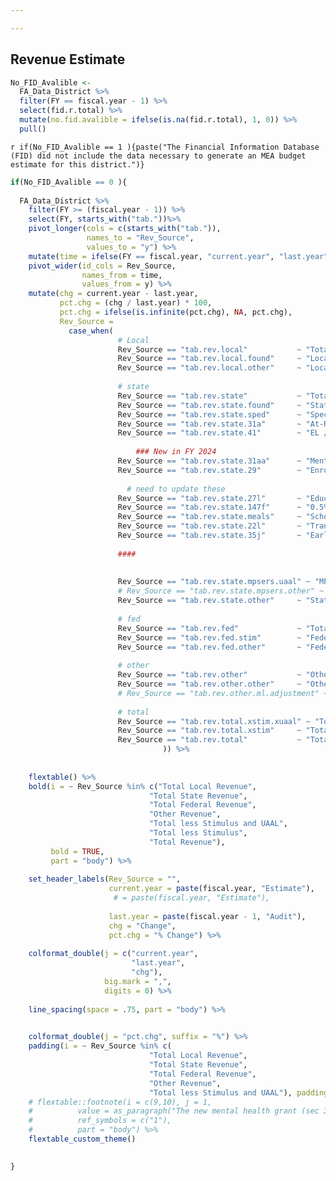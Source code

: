 ```yaml
---

---
```



## Revenue Estimate


```r

No_FID_Avalible <- 
  FA_Data_District %>% 
  filter(FY == fiscal.year - 1) %>% 
  select(fid.r.total) %>% 
  mutate(no.fid.avalible = ifelse(is.na(fid.r.total), 1, 0)) %>% 
  pull()


```




`r if(No_FID_Avalible == 1 ){paste("The Financial Information Database (FID) did not include the data necessary to generate an MEA budget estimate for this district.")}`


```r
if(No_FID_Avalible == 0 ){
  
  FA_Data_District %>%
    filter(FY >= (fiscal.year - 1)) %>%
    select(FY, starts_with("tab."))%>%
    pivot_longer(cols = c(starts_with("tab.")), 
                 names_to = "Rev_Source", 
                 values_to = "y") %>% 
    mutate(time = ifelse(FY == fiscal.year, "current.year", "last.year" )) %>% 
    pivot_wider(id_cols = Rev_Source, 
                names_from = time, 
                values_from = y) %>% 
    mutate(chg = current.year - last.year,
           pct.chg = (chg / last.year) * 100,
           pct.chg = ifelse(is.infinite(pct.chg), NA, pct.chg),
           Rev_Source = 
             case_when(
                        # Local
                        Rev_Source == "tab.rev.local"           ~ "Total Local Revenue",
                        Rev_Source == "tab.rev.local.found"     ~ "Local Foundation Share",
                        Rev_Source == "tab.rev.local.other"     ~ "Local Other",
                        
                        # state
                        Rev_Source == "tab.rev.state"           ~ "Total State Revenue",
                        Rev_Source == "tab.rev.state.found"     ~ "State Foundation Share",
                        Rev_Source == "tab.rev.state.sped"      ~ "Special Education",
                        Rev_Source == "tab.rev.state.31a"       ~ "At-Risk",
                        Rev_Source == "tab.rev.state.41"        ~ "EL / Bilingual",
                        
                            ### New in FY 2024
                        Rev_Source == "tab.rev.state.31aa"      ~ "Mental Health and Safety",
                        Rev_Source == "tab.rev.state.29"        ~ "Enrollment Stabilization", 
                        
                          # need to update these 
                        Rev_Source == "tab.rev.state.27l"       ~ "Educator Compensation", 
                        Rev_Source == "tab.rev.state.147f"      ~ "0.5% Payroll Reimbursement", 
                        Rev_Source == "tab.rev.state.meals"     ~ "School Meals",
                        Rev_Source == "tab.rev.state.22l"       ~ "Transportation",
                        Rev_Source == "tab.rev.state.35j"       ~ "Early Literacy",
  
                        ####
                        
                        
                        Rev_Source == "tab.rev.state.mpsers.uaal" ~ "MPSERS UAAL",
                        # Rev_Source == "tab.rev.state.mpsers.other" ~ "MPSERS Other",
                        Rev_Source == "tab.rev.state.other"     ~ "State Other",
                        
                        # fed 
                        Rev_Source == "tab.rev.fed"             ~ "Total Federal Revenue",
                        Rev_Source == "tab.rev.fed.stim"        ~ "Federal Stimulus",
                        Rev_Source == "tab.rev.fed.other"       ~ "Federal Recurring",
                        
                        # other
                        Rev_Source == "tab.rev.other"           ~ "Other Revenue",
                        Rev_Source == "tab.rev.other.other"     ~ "Other",
                        # Rev_Source == "tab.rev.other.ml.adjustment" ~ "ML Adjustment",
                        
                        # total
                        Rev_Source == "tab.rev.total.xstim.xuaal" ~ "Total less Stimulus and UAAL",
                        Rev_Source == "tab.rev.total.xstim"     ~ "Total less Stimulus",
                        Rev_Source == "tab.rev.total"           ~ "Total Revenue"
                                  )) %>% 
    
  
    flextable() %>% 
    bold(i = ~ Rev_Source %in% c("Total Local Revenue", 
                               "Total State Revenue",
                               "Total Federal Revenue",
                               "Other Revenue",
                               "Total less Stimulus and UAAL",
                               "Total less Stimulus",
                               "Total Revenue"), 
         bold = TRUE, 
         part = "body") %>% 
    
    set_header_labels(Rev_Source = "",
                      current.year = paste(fiscal.year, "Estimate"),
                       # = paste(fiscal.year, "Estimate"),
  
                      last.year = paste(fiscal.year - 1, "Audit"),
                      chg = "Change",
                      pct.chg = "% Change") %>% 
    
    colformat_double(j = c("current.year", 
                           "last.year", 
                           "chg"), 
                     big.mark = ",",
                     digits = 0) %>%
    
    line_spacing(space = .75, part = "body") %>%

    
    colformat_double(j = "pct.chg", suffix = "%") %>% 
    padding(i = ~ Rev_Source %in% c(
                               "Total Local Revenue", 
                               "Total State Revenue",
                               "Total Federal Revenue", 
                               "Other Revenue",
                               "Total less Stimulus and UAAL"), padding.top =  20) %>% 
    # flextable::footnote(i = c(9,10), j = 1, 
    #          value = as_paragraph("The new mental health grant (sec 31aa) and safety grant (sec 97) were not included in the January State Aid Financial Status Report. These values are estimated based on the State's budget."),
    #          ref_symbols = c("1"), 
    #          part = "body") %>% 
    flextable_custom_theme()
    

}

```















